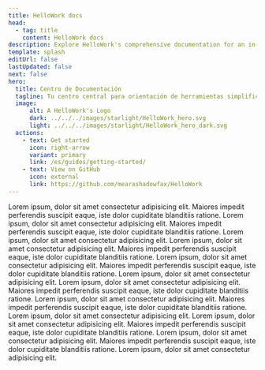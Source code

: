 ```yaml
---
title: HelloWork docs
head:
  - tag: title
    content: HelloWork docs
description: Explore HelloWork's comprehensive documentation for an in-depth look at our premium tools and construction services. 
template: splash
editUrl: false
lastUpdated: false
next: false
hero:
  title: Centro de Documentación
  tagline: Tu centro central para orientación de herramientas simplificada, documentos de servicio detallados y apoyo al proyecto.
  image:
      alt: A HelloWork's Logo
      dark: ../../../images/starlight/HelloWork_hero.svg
      light: ../../../images/starlight/HelloWork_hero_dark.svg
  actions:
    - text: Get started
      icon: right-arrow
      variant: primary
      link: /es/guides/getting-started/
    - text: View on GitHub
      icon: external
      link: https://github.com/mearashadowfax/HelloWork
---
```


<CardGrid stagger>

  <Card title="Guías de Inicio Rápido" icon="document">
   Lorem ipsum, dolor sit amet consectetur adipisicing elit. Maiores impedit perferendis suscipit eaque, iste dolor cupiditate blanditiis ratione. Lorem ipsum, dolor sit amet consectetur adipisicing elit. Maiores impedit perferendis suscipit eaque, iste dolor cupiditate blanditiis ratione. Lorem ipsum, dolor sit amet consectetur adipisicing elit.
  </Card>

  <Card title="Herramientas y Equipos" icon="seti:eslint">
   Lorem ipsum, dolor sit amet consectetur adipisicing elit. Maiores impedit perferendis suscipit eaque, iste dolor cupiditate blanditiis ratione. Lorem ipsum, dolor sit amet consectetur adipisicing elit. Maiores impedit perferendis suscipit eaque, iste dolor cupiditate blanditiis ratione. Lorem ipsum, dolor sit amet consectetur adipisicing elit.
  </Card>

   <Card title="Servicios de Construcción" icon="seti:puppet">
   Lorem ipsum, dolor sit amet consectetur adipisicing elit. Maiores impedit perferendis suscipit eaque, iste dolor cupiditate blanditiis ratione. Lorem ipsum, dolor sit amet consectetur adipisicing elit. Maiores impedit perferendis suscipit eaque, iste dolor cupiditate blanditiis ratione. Lorem ipsum, dolor sit amet consectetur adipisicing elit.
  </Card>

   <Card title="Temas Avanzados" icon="seti:terraform">
    Lorem ipsum, dolor sit amet consectetur adipisicing elit. Maiores impedit perferendis suscipit eaque, iste dolor cupiditate blanditiis ratione. Lorem ipsum, dolor sit amet consectetur adipisicing elit. Maiores impedit perferendis suscipit eaque, iste dolor cupiditate blanditiis ratione. Lorem ipsum, dolor sit amet consectetur adipisicing elit.
  </Card>
</CardGrid>
